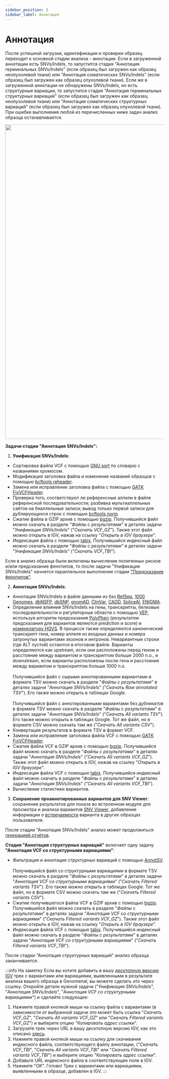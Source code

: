 ```yaml
---
sidebar_position: 3
sidebar_label: Аннотация
---
```


# Аннотация

После успешной загрузки, идентификации и проверки образец переходит к основной стадии анализа - аннотации.
Если в загруженной аннотации есть SNVs/Indels, то запустится стадия "Аннотация герминальных SNVs/Indels" (если
образец был загружен как образец неопухолевой ткани) или "Аннотация соматических SNVs/Indels" (если образец
был загружен как образец опухолевой ткани). Если же в загруженной аннотации не обнаружены SNVs/Indels,
но есть структурные вариации, то запустится стадия "Аннотация герминальных структурных вариаций" (если
образец был загружен как образец неопухолевой ткани) или "Аннотация соматических структурных вариаций" (если
образец был загружен как образец опухолевой ткани).
При ошибке выполнения любой из перечисленных ниже задач анализ образца останавливается.

<p align="center">
<img src={require('/img/rus/vcf_annotation.png').default} width="1000"/>
</p>

**Задачи стадии "Аннотация SNVs/Indels":**
1. **Унификация SNVs/Indels**:
- Сортировка файла VCF с
помощью [GNU sort](https://www.gnu.org/software/coreutils/manual/html_node/sort-invocation.html) по словарю
c названиями хромосом.
- Модификация заголовка файла и изменение названий образцов
с помощью [bcftools reheader](https://samtools.github.io/bcftools/bcftools.html#reheader).
- Замена или исправление заголовка файла
с помощью [GATK FixVCFHeader](https://gatk.broadinstitute.org/hc/en-us/articles/360037428851-FixVcfHeader-Picard-).
- Проверка того, соответствуют ли референсные аллели в файле
референсной последовательности; разбивка мультиаллельных сайтов на биаллельные записи;
вывод только первой записи для дублирующихся строк
с помощью [bcftools norm](https://samtools.github.io/bcftools/bcftools.html#norm).
- Сжатие файла в GZIP архив с помощью [bgzip](http://www.htslib.org/doc/bgzip.html).
Получившийся файл можно скачать в разделе "*Файлы с результатами*" в деталях задачи "*Унификация SNVs/Indels*"
("*Скачать VCF_GZ*"). Также этот файл можно открыть в IGV, нажав на ссылку "*Открыть в IGV браузере*".
- Индексация файла с помощью [tabix](http://www.htslib.org/doc/tabix.html).
Получившийся индексный файл можно скачать в разделе "*Файлы с результатами*" в деталях
задачи "*Унификация SNVs/Indels*" ("*Скачать VCF_TBI*").

Если в анализ образца были включены вычисление полигенных рисков и/или предсказание фенотипов, то
после задачи "Унификация SNVs/Indels" начнется параллельное выполнение
стадии ["Предсказание фенотипов"](/results/workflow-details/vcf-analysis/phenotypes).

2. **Аннотация SNVs/Indels**:
- Аннотация SNVs/Indels в файле данными из баз [RefSeq](https://www.ncbi.nlm.nih.gov/refseq/),
[1000 Genomes](https://www.internationalgenome.org/), [dbNSFP](https://sites.google.com/site/jpopgen/dbNSFP),
[dbSNP](https://www.ncbi.nlm.nih.gov/snp/), [gnomAD](https://gnomad.broadinstitute.org/),
[ClinVar](https://preview.ncbi.nlm.nih.gov/clinvar/), [CADD](https://cadd.gs.washington.edu/),
[SpliceAI](https://spliceailookup.broadinstitute.org/), [ENIGMA](https://enigmaconsortium.org/).
- Определение влияния SNVs/Indels на гены, транскрипты, белковые последовательности и регуляторные
области с помощью [VEP](http://www.ensembl.org/info/docs/tools/vep/index.html), используя
алгоритм предсказания [PolyPhen](http://genetics.bwh.harvard.edu/pph2/) (результатом предсказания
для вариантов являются prediction и score) и [номенклатуру HGVS](https://varnomen.hgvs.org/).
В процессе также определяются канонический транскрипт гена,
номер аллеля из входных данных и номера затронутых вариантами экзонов и интронов. Невариантные строки
(где ALT пустой) остаются в итоговом файле.
Варианты определяются как upstream, если они расположены перед геном и расстояние между вариантом
и транскриптом больше 2000 п.о., и downstream, если варианты расположены после гена и расстояние между
вариантом и транскриптом больше 1000 п.о.<br></br>
Получившийся файл с сырыми аннотированными вариантами в формате TSV можно скачать в
разделе "*Файлы с результатами*" в деталях задачи "*Аннотация SNVs/Indels*" ("*Скачать Raw annotated TSV*").
Его также можно открыть в таблицах Google.<br></br>
Получившийся файл с аннотированными вариантами без дубликатов в формате TSV можно скачать в
разделе "*Файлы с результатами*" в деталях задачи "*Аннотация SNVs/Indels*" ("*Скачать All variants TSV*").
Его также можно открыть в таблицах Google.
Тот же файл, но в формате CSV можно скачать там же ("*Скачать All variants CSV*").
- Конвертация результатов в формате TSV в формат VCF.
- Замена или исправление заголовка файла VCF
с помощью [GATK FixVCFHeader](https://gatk.broadinstitute.org/hc/en-us/articles/360037428851-FixVcfHeader-Picard-).
- Сжатие файла VCF в GZIP архив с помощью [bgzip](http://www.htslib.org/doc/bgzip.html).
Получившийся файл можно скачать в разделе "*Файлы с результатами*" в деталях задачи "*Аннотация SNVs/Indels*"
("*Скачать All variants VCF_GZ*"). Также этот файл можно открыть в IGV, нажав на ссылку "*Открыть в IGV браузере*".
- Индексация файла VCF с помощью [tabix](http://www.htslib.org/doc/tabix.html).
Получившийся индексный файл можно скачать в разделе "*Файлы с результатами*" в деталях
задачи "*Аннотация SNVs/Indels*" ("*Скачать All variants VCF_TBI*").
- Вычисление статистики вариантов.
3. **Сохранение проаннотированных вариантов для SNV Viewer**: сохранение результатов
для показа во встроенном модуле для просмотра и анализа
вариантов [SNV Viewer](/results/main/snvs-indels/variant-viewer),
добавление информации о [встречаемости](/results/main/snvs-indels/snv-details-page#occurrences) варианта в
других образцах пользователя.

После стадии "Аннотация SNVs/Indels" анализ может
продолжиться [генерацией отчётов](/results/workflow-details/vcf-analysis/report_generation).

**Стадия "Аннотация структурных вариаций"** включает одну задачу **"Аннотация VCF со структурными вариациями"**:
- Фильтрация и аннотация структурных вариаций с помощью [AnnotSV](https://lbgi.fr/AnnotSV/).<br></br>
Получившийся файл со структурными вариациями в формате TSV можно скачать в
разделе "*Файлы с результатами*" в деталях задачи "*Аннотация VCF со структурными вариациями*"
("*Скачать Filtered variants TSV*"). Его также можно открыть в таблицах Google.
Тот же файл, но в формате CSV можно скачать там же ("*Скачать Filtered variants CSV*").
- Сжатие получившегося файла VCF в GZIP архив с помощью [bgzip](http://www.htslib.org/doc/bgzip.html).
Получившийся файл можно скачать в разделе "*Файлы с результатами*" в деталях
задачи "*Аннотация VCF со структурными вариациями*" ("*Скачать Filtered variants VCF_GZ*"). Также этот файл можно
открыть в IGV, нажав на ссылку "*Открыть в IGV браузере*".
- Индексация файла VCF с помощью [tabix](http://www.htslib.org/doc/tabix.html).
Получившийся индексный файл можно скачать в разделе "*Файлы с результатами*" в деталях
задачи "*Аннотация VCF со структурными вариациями*" ("*Скачать Filtered variants VCF_TBI*").

После стадии "Аннотация структурных вариаций" анализ образца заканчивается.

:::info На заметку
Если вы хотите добавить в вашу [десктопную версию IGV](https://igv.org/doc/desktop/) трек с вариантами или вариациями,
выявленными в результате анализа вашего образца в Genomenal, вы можете сделать это через ссылку.
Откройте детали нужной задачи ("*Унификация SNVs/Indels*", "*Аннотация SNVs/Indels*",
"*Аннотация VCF со структурными вариациями*") и сделайте следующее:
1. Нажмите правой кнопкой мыши на ссылку файла с вариантами (в зависимости от выбранной задачи это может быть ссылка
"*Скачать VCF_GZ*", "*Скачать All variants VCF_GZ*" или "*Скачать Filtered variants VCF_GZ*")
и выберите опцию "*Копировать адрес ссылки*".
2. Загрузите трек через URL в вашу десктопную версию IGV, как это
описано [здесь](https://igv.org/doc/desktop/#UserGuide/loading_data/).
3. Нажмите правой кнопкой мыши на ссылку для скачивания индексного файла, соответствующего файлу аннотации,
("*Скачать VCF_TBI*", "*Скачать All variants VCF_TBI*" или "*Скачать Filtered variants VCF_TBI*") и
выберите опцию "*Копировать адрес ссылки*".
4. Добавьте URL индексного файла в соответствующее поле в IGV.
5. Нажмите "*OK*". Готово! Трек с вариантами или вариациями, выявленными в образце, добавлен в IGV.
:::
